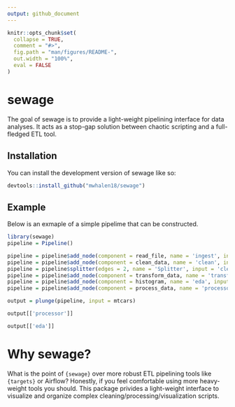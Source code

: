 ```yaml
---
output: github_document
---
```


<!-- README.md is generated from README.Rmd. Please edit that file -->

```r
knitr::opts_chunk$set(
  collapse = TRUE,
  comment = "#>",
  fig.path = "man/figures/README-",
  out.width = "100%",
  eval = FALSE
)
```

# sewage

<!-- badges: start -->
<!-- badges: end -->

The goal of sewage is to provide a light-weight pipelining interface for data analyses. It acts as a stop-gap solution between chaotic scripting and a full-fledged ETL tool. 

## Installation

You can install the development version of sewage like so:

```r
devtools::install_github("mwhalen18/sewage")
```

## Example

Below is an exmaple of a simple pipelime that can be constructed. 

```r
library(sewage)
pipeline = Pipeline()

```

```r
pipeline = pipeline$add_node(component = read_file, name = 'ingest', input = '[START]')
pipeline = pipeline$add_node(component = clean_data, name = 'clean', input = 'ingest')
pipeline = pipeline$splitter(edges = 2, name = 'Splitter', input = 'clean')
pipeline = pipeline$add_node(component = transform_data, name = 'transform', input = 'Splitter.output_1')
pipeline = pipeline$add_node(component = histogram, name = 'eda', input = 'Splitter.output_2')
pipeline = pipeline$add_node(component = process_data, name = 'processor', input = 'transform')
```

```r
output = plunge(pipeline, input = mtcars)
```

```r
output[['processor']]
```

```r
output[['eda']]
```

# Why sewage?

What is the point of `{sewage}` over more robust ETL pipelining tools like `{targets}` or Airflow? Honestly, if you feel comfortable using more heavy-weight tools you should. This package privides a light-weight interface to visualize and organize complex cleaning/processing/visualization scripts. 
